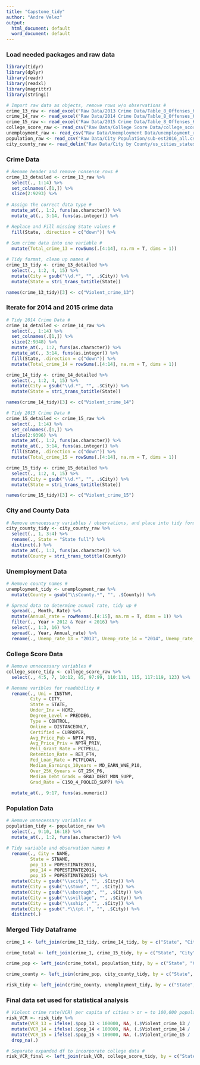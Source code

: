 ```yaml
---
title: "Capstone_tidy"
author: "Andre Velez"
output:
  html_document: default
  word_document: default
---
```

### Load needed packages and raw data ###
```r
library(tidyr)
library(dplyr)
library(readr)
library(readxl)
library(magrittr)
library(stringi)

# Import raw data as objects, remove rows w/o observations #
crime_13_raw <- read_excel("Raw Data/2013 Crime Data/Table_8_Offenses_Known_to_Law_Enforcement_by_State_by_City_2013.xls", skip = 2)
crime_14_raw <- read_excel("Raw Data/2014 Crime Data/Table_8_Offenses_Known_to_Law_Enforcement_by_State_by_City_2014.xls", skip = 2)
crime_15_raw <- read_excel("Raw Data/2015 Crime Data/Table_8_Offenses_Known_to_Law_Enforcement_by_State_by_City_2015.xls", skip = 2)
college_score_raw <- read_csv("Raw Data/College Score Data/college_score_raw.csv")
unemployment_raw <- read_csv("Raw Data/Unemployment Data/unemployment_raw.csv")
population_raw <- read_csv("Raw Data/City Population/sub-est2016_all.csv")
city_county_raw <- read_delim("Raw Data/City by County/us_cities_states_counties.csv", delim = "|")
```

### Crime Data ###
```r
# Rename header and remove nonsense rows # 
crime_13_detailed <- crime_13_raw %>%
  select(., 1:14) %>%
  set_colnames(.[1,]) %>% 
  slice(2:9293) %>%
  
# Assign the correct data type #
  mutate_at(., 1:2, funs(as.character)) %>%
  mutate_at(., 3:14, funs(as.integer)) %>% 

# Replace and Fill missing State values #  
  fill(State, .direction = c("down")) %>% 
  
# Sum crime data into one variable #
  mutate(Total_crime_13 = rowSums(.[4:14], na.rm = T, dims = 1))

# Tidy format, clean up names #
crime_13_tidy <- crime_13_detailed %>% 
  select(., 1:2, 4, 15) %>% 
  mutate(City = gsub("\\d.*", "", .$City)) %>% 
  mutate(State = stri_trans_totitle(State))

names(crime_13_tidy)[3] <- c("Violent_crime_13")
```

### Iterate for 2014 and 2015 crime data ###
```r
# Tidy 2014 Crime Data #
crime_14_detailed <- crime_14_raw %>%
  select(., 1:14) %>%
  set_colnames(.[1,]) %>% 
  slice(2:9348) %>% 
  mutate_at(., 1:2, funs(as.character)) %>%
  mutate_at(., 3:14, funs(as.integer)) %>% 
  fill(State, .direction = c("down")) %>% 
  mutate(Total_crime_14 = rowSums(.[4:14], na.rm = T, dims = 1))

crime_14_tidy <- crime_14_detailed %>% 
  select(., 1:2, 4, 15) %>% 
  mutate(City = gsub("\\d.*", "", .$City)) %>% 
  mutate(State = stri_trans_totitle(State))

names(crime_14_tidy)[3] <- c("Violent_crime_14")

# Tidy 2015 Crime Data #
crime_15_detailed <- crime_15_raw %>%
  select(., 1:14) %>%
  set_colnames(.[1,]) %>% 
  slice(2:9396) %>% 
  mutate_at(., 1:2, funs(as.character)) %>%
  mutate_at(., 3:14, funs(as.integer)) %>% 
  fill(State, .direction = c("down")) %>% 
  mutate(Total_crime_15 = rowSums(.[4:14], na.rm = T, dims = 1))

crime_15_tidy <- crime_15_detailed %>% 
  select(., 1:2, 4, 15) %>% 
  mutate(City = gsub("\\d.*", "", .$City)) %>% 
  mutate(State = stri_trans_totitle(State))

names(crime_15_tidy)[3] <- c("Violent_crime_15")
```

### City and County Data ###
```r
# Remove unnecessary variables / observations, and place into tidy format #
city_county_tidy <- city_county_raw %>% 
  select(., 1, 3:4) %>% 
  rename(., State = "State full") %>% 
  distinct(.) %>%
  mutate_at(., 1:3, funs(as.character)) %>% 
  mutate(County = stri_trans_totitle(County))
```

### Unemployment Data ###
```r
# Remove county names #
unemployment_tidy <- unemployment_raw %>% 
  mutate(County = gsub("\\sCounty.*", "", .$County)) %>% 

# Spread data to determine annual rate, tidy up # 
  spread(., Month, Rate) %>% 
  mutate(Annual_rate = rowMeans(.[4:15], na.rm = T, dims = 1)) %>% 
  filter(., Year > 2012 & Year < 2016) %>% 
  select(., 1:3, 16) %>% 
  spread(., Year, Annual_rate) %>% 
  rename(., Unemp_rate_13 = "2013", Unemp_rate_14 = "2014", Unemp_rate_15 = "2015")
```

### College Score Data ###
```r
# Remove unnecessary variables #
college_score_tidy <- college_score_raw %>% 
  select(., 4:5, 7, 10:12, 85, 97:99, 110:111, 115, 117:119, 123) %>% 

# Rename varibles for readability #
  rename(., Uni = INSTNM, 
         City = CITY, 
         State = STATE, 
         Under_Inv = HCM2, 
         Degree_Level = PREDDEG, 
         Type = CONTROL, 
         Online = DISTANCEONLY, 
         Certified = CURROPER,
         Avg_Price_Pub = NPT4_PUB,
         Avg_Price_Priv = NPT4_PRIV,
         Pell_Grant_Rate = PCTPELL,
         Retention_Rate = RET_FT4,
         Fed_Loan_Rate = PCTFLOAN,
         Median_Earnings_10years = MD_EARN_WNE_P10,
         Over_25K_6years = GT_25K_P6,
         Median_Debt_Grads = GRAD_DEBT_MDN_SUPP,
         Grad_Rate = C150_4_POOLED_SUPP) %>%
  
  mutate_at(., 9:17, funs(as.numeric))
```

### Population Data ###
```r
# Remove unnecessary variables #
population_tidy <- population_raw %>% 
  select(., 9:10, 16:18) %>% 
  mutate_at(., 1:2, funs(as.character)) %>% 

# Tidy variable and observation names #
  rename(., City = NAME, 
         State = STNAME, 
         pop_13 = POPESTIMATE2013,
         pop_14 = POPESTIMATE2014,
         pop_15 = POPESTIMATE2015) %>% 
  mutate(City = gsub("\\scity", "", .$City)) %>% 
  mutate(City = gsub("\\stown", "", .$City)) %>% 
  mutate(City = gsub("\\sborough", "", .$City)) %>% 
  mutate(City = gsub("\\svillage", "", .$City)) %>% 
  mutate(City = gsub("\\sship", "", .$City)) %>% 
  mutate(City = gsub(".*\\(pt.)", "", .$City)) %>% 
  distinct(.)
```

### Merged Tidy Dataframe ###
```r
crime_1 <- left_join(crime_13_tidy, crime_14_tidy, by = c("State", "City"))

crime_total <- left_join(crime_1, crime_15_tidy, by = c("State", "City"))

crime_pop <- left_join(crime_total, population_tidy, by = c("State", "City"))

crime_county <- left_join(crime_pop, city_county_tidy, by = c("State", "City"))

risk_tidy <- left_join(crime_county, unemployment_tidy, by = c("State", "County"))
```

### Final data set used for statistical analysis ###
```r
# Violent crime rate(VCR) per capita of cities > or = to 100,000 population size #
risk_VCR <- risk_tidy %>% 
  mutate(VCR_13 = ifelse(.$pop_13 < 100000, NA, (.$Violent_crime_13 / .$pop_13 * 100))) %>% 
  mutate(VCR_14 = ifelse(.$pop_14 < 100000, NA, (.$Violent_crime_14 / .$pop_14 * 100))) %>% 
  mutate(VCR_15 = ifelse(.$pop_15 < 100000, NA, (.$Violent_crime_15 / .$pop_15 * 100))) %>% 
  drop_na(.)

# Separate expanded df to incorporate college data #
risk_VCR_final <- left_join(risk_VCR, college_score_tidy, by = c("State", "City"))
```